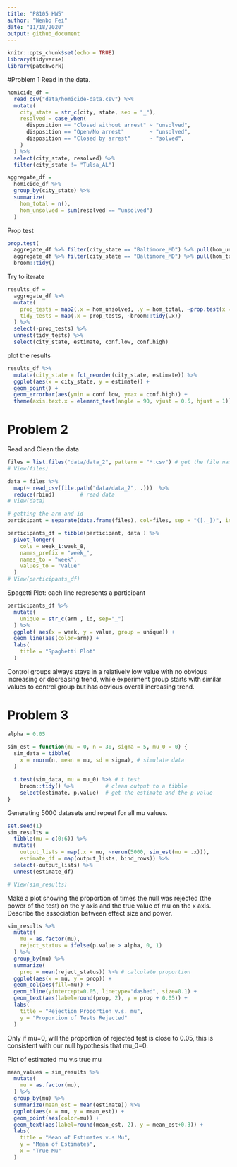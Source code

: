 ```yaml
---
title: "P8105 HW5"
author: "Wenbo Fei"
date: "11/18/2020"
output: github_document
---
```


```r
knitr::opts_chunk$set(echo = TRUE)
library(tidyverse)
library(patchwork)
```

#Problem 1
Read in the data.
```r
homicide_df = 
  read_csv("data/homicide-data.csv") %>% 
  mutate(
    city_state = str_c(city, state, sep = "_"),
    resolved = case_when(
      disposition == "Closed without arrest" ~ "unsolved",
      disposition == "Open/No arrest"        ~ "unsolved",
      disposition == "Closed by arrest"      ~ "solved",
    )
  ) %>% 
  select(city_state, resolved) %>% 
  filter(city_state != "Tulsa_AL")
```

```r
aggregate_df = 
  homicide_df %>% 
  group_by(city_state) %>% 
  summarize(
    hom_total = n(),
    hom_unsolved = sum(resolved == "unsolved")
  )
```

Prop test
```r
prop.test(
  aggregate_df %>% filter(city_state == "Baltimore_MD") %>% pull(hom_unsolved), 
  aggregate_df %>% filter(city_state == "Baltimore_MD") %>% pull(hom_total)) %>% 
  broom::tidy()
```

Try to iterate
```r
results_df = 
  aggregate_df %>% 
  mutate(
    prop_tests = map2(.x = hom_unsolved, .y = hom_total, ~prop.test(x = .x, n = .y)),
    tidy_tests = map(.x = prop_tests, ~broom::tidy(.x))
  ) %>% 
  select(-prop_tests) %>% 
  unnest(tidy_tests) %>% 
  select(city_state, estimate, conf.low, conf.high)
```

plot the results
```r
results_df %>% 
  mutate(city_state = fct_reorder(city_state, estimate)) %>% 
  ggplot(aes(x = city_state, y = estimate)) +
  geom_point() + 
  geom_errorbar(aes(ymin = conf.low, ymax = conf.high)) + 
  theme(axis.text.x = element_text(angle = 90, vjust = 0.5, hjust = 1))
```

# Problem 2
Read and Clean the data
```r
files = list.files("data/data_2", pattern = "*.csv") # get the file name
# View(files)

data = files %>%                             
  map(~ read_csv(file.path("data/data_2", .)))  %>%  
  reduce(rbind)        # read data                       
# View(data)

# getting the arm and id 
participant = separate(data.frame(files), col=files, sep = "([._])", into =c("arm", "id")) 

participants_df = tibble(participant, data ) %>% 
  pivot_longer(                                  
    cols = week_1:week_8,
    names_prefix = "week_",
    names_to = "week",
    values_to = "value"
  )
# View(participants_df) 
```

Spagetti Plot: each line represents a participant
  
```r
participants_df %>%
  mutate(
    unique = str_c(arm , id, sep="_") 
  ) %>%
  ggplot( aes(x = week, y = value, group = unique)) + 
  geom_line(aes(color=arm)) + 
  labs(
    title = "Spaghetti Plot"
  )
```

Control groups always stays in a relatively low value with no obvious increasing or decreasing trend, while experiment group starts with similar values to control group but has obvious overall increasing trend.

# Problem 3

```r
alpha = 0.05 

sim_est = function(mu = 0, n = 30, sigma = 5, mu_0 = 0) {
  sim_data = tibble(                    
    x = rnorm(n, mean = mu, sd = sigma), # simulate data
  )
 
  t.test(sim_data, mu = mu_0) %>% # t test
    broom::tidy() %>%          # clean output to a tibble
    select(estimate, p.value)  # get the estimate and the p-value 
}
```

Generating 5000 datasets and repeat for all mu values.

```r
set.seed(1) 
sim_results = 
  tibble(mu = c(0:6)) %>%  
  mutate(                  
    output_lists = map(.x = mu, ~rerun(5000, sim_est(mu = .x))), 
    estimate_df = map(output_lists, bind_rows)) %>% 
  select(-output_lists) %>% 
  unnest(estimate_df)

# View(sim_results)
```

Make a plot showing the proportion of times the null was rejected (the power of the test) on the y axis and the true value of mu on the x axis. Describe the association between effect size and power.
```r
sim_results %>% 
  mutate( 
    mu = as.factor(mu),
    reject_status = ifelse(p.value > alpha, 0, 1) 
  ) %>% 
  group_by(mu) %>% 
  summarize( 
    prop = mean(reject_status)) %>% # calculate proportion
  ggplot(aes(x = mu, y = prop)) + 
  geom_col(aes(fill=mu)) +
  geom_hline(yintercept=0.05, linetype="dashed", size=0.1) +
  geom_text(aes(label=round(prop, 2), y = prop + 0.05)) + 
  labs(
    title = "Rejection Proportion v.s. mu",
    y = "Proportion of Tests Rejected"
  )
```

Only if mu=0, will the proportion of rejected test is close to 0.05, this is consistent with our null hypothesis that mu_0=0.

Plot of estimated mu v.s true mu
```r
mean_values = sim_results %>% 
  mutate(
    mu = as.factor(mu),
  ) %>% 
  group_by(mu) %>% 
  summarize(mean_est = mean(estimate)) %>% 
  ggplot(aes(x = mu, y = mean_est)) + 
  geom_point(aes(color=mu)) +
  geom_text(aes(label=round(mean_est, 2), y = mean_est+0.3)) + 
  labs(
    title = "Mean of Estimates v.s Mu",
    y = "Mean of Estimates",
    x = "True Mu"
  ) 


```

